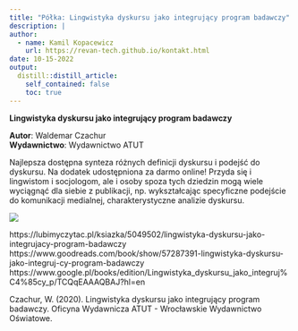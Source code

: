 ```yaml
---
title: "Półka: Lingwistyka dyskursu jako integrujący program badawczy"
description: |
author:
  - name: Kamil Kopacewicz
    url: https://revan-tech.github.io/kontakt.html
date: 10-15-2022
output:
  distill::distill_article:
    self_contained: false
    toc: true
---
```

**Lingwistyka dyskursu jako integrujący program badawczy**<br>

**Autor**: Waldemar Czachur <br>
**Wydawnictwo**: Wydawnictwo ATUT<br>

Najlepsza dostępna synteza różnych definicji dyskursu i podejść do dyskursu. Na dodatek udostępniona za darmo online! Przyda się i lingwistom i socjologom, ale i osoby spoza tych dziedzin mogą wiele wyciągnąć dla siebie z publikacji, np. wykształcając specyficzne podejście do komunikacji medialnej, charakterystyczne analizie dyskursu.<br>

  <img src="6.png">

https://lubimyczytac.pl/ksiazka/5049502/lingwistyka-dyskursu-jako-integrujacy-program-badawczy <br>
https://www.goodreads.com/book/show/57287391-lingwistyka-dyskursu-jako-integruj-cy-program-badawczy <br>
https://www.google.pl/books/edition/Lingwistyka_dyskursu_jako_integruj%C4%85cy_p/TCQqEAAAQBAJ?hl=en <br>

Czachur, W. (2020). Lingwistyka dyskursu jako integrujący program badawczy. Oficyna Wydawnicza ATUT - Wrocławskie Wydawnictwo Oświatowe.
